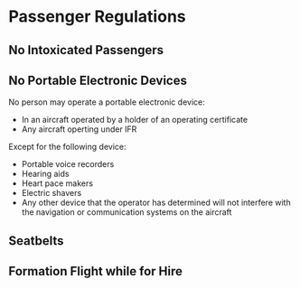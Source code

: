 

# Passenger Regulations

## No Intoxicated Passengers

<Reg part="91.17" />

## No Portable Electronic Devices

No person may operate a portable electronic device:

- In an aircraft operated by a holder of an operating certificate
- Any aircraft operting under IFR

Except for the following device:

- Portable voice recorders
- Hearing aids
- Heart pace makers
- Electric shavers
- Any other device that the operator has determined will not interfere with the
  navigation or communication systems on the aircraft

<Reg part="91.21" />

## Seatbelts

<Reg part="91.107" />

## Formation Flight while for Hire

<Reg part="91.111" />

